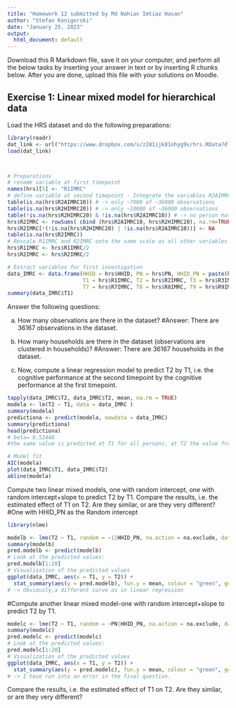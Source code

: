 ---
title: "Homework 12 submitted by Md Nahian Imtiaz Hasan"
author: "Stefan Konigorski"
date: "January 25, 2023"
output:
  html_document: default
---

Download this R Markdown file, save it on your computer, and perform all the below tasks by inserting your answer in text or by inserting R chunks below. After you are done, upload this file with your solutions on Moodle.

## Exercise 1: Linear mixed model for hierarchical data

Load the HRS dataset and do the following preparations:

```{r}
library(readr)
dat_link <- url("https://www.dropbox.com/s/z281ijk81ohyg9v/hrs.RData?dl=1")
load(dat_link)



# Preparations
# rename variable at first timepoint
names(hrs)[5] <- "R1IMRC"
# define variable at second timepoint - Integrate the variables R2AIMRC10 and R2HIMRC20, which both capture different subgroups of the sample at the second timepoint.
table(is.na(hrs$R2AIMRC10)) # -> only ~7000 of ~36000 observations
table(is.na(hrs$R2HIMRC20)) # -> only ~10000 of ~36000 observations
table(!is.na(hrs$R2HIMRC20) & !is.na(hrs$R2AIMRC10)) # -> no person has a value at both variables, i.e. the variables complement each other
hrs$R2IMRC <- rowSums( cbind (hrs$R2AIMRC10, hrs$R2HIMRC20), na.rm=TRUE)
hrs$R2IMRC[!(!is.na(hrs$R2HIMRC20) | !is.na(hrs$R2AIMRC10))] <- NA
table(is.na(hrs$R2IMRC))
# Rescale R1IMRC and R2IMRC onto the same scale as all other variables (measures 3-12 were on a scale of 1-10, measures 1-2 on the scale 1-20)
hrs$R1IMRC <- hrs$R1IMRC/2
hrs$R2IMRC <- hrs$R2IMRC/2

# Extract variables for first investigation
data_IMRC <- data.frame(HHID = hrs$HHID, PN = hrs$PN, HHID_PN = paste(hrs$HHID, hrs$PN, sep = "_"),
                        T1 = hrs$R1IMRC, T2 = hrs$R2IMRC, T3 = hrs$R3IMRC, T4 = hrs$R4IMRC, T5 = hrs$R5IMRC, T6 = hrs$R6IMRC,
                        T7 = hrs$R7IMRC, T8 = hrs$R8IMRC, T9 = hrs$R9IMRC, T10 = hrs$R10IMRC, T11 = hrs$R11IMRC, T12 = hrs$R12IMRC)
summary(data_IMRC$T1)
```

Answer the following questions: 

a) How many observations are there in the dataset?
#Answer: There are 36167 observations in the dataset. 

b) How many households are there in the dataset (observations are clustered in households)?
#Answer: There are 36167 households in the dataset. 
c) Now, compute a linear regression model to predict T2 by T1, i.e. the cognitive performance at the second timepoint by the cognitive performance at the first timepoint.
```{r}
tapply(data_IMRC$T2, data_IMRC$T2, mean, na.rm = TRUE)
modela <- lm(T2 ~ T1, data = data_IMRC )
summary(modela)
predictiona <- predict(modela, newdata = data_IMRC)
summary(predictiona)
head(predictiona)
# beta= 0.53446
#the same value is predicted at T1 for all persons, at T2 the value from T1 + 0.53446 is predicted for all persons.

# Model fit
AIC(modela)
plot(data_IMRC$T1, data_IMRC$T2)
abline(modela)
```
Compute two linear mixed models, one with random intercept, one with random intercept+slope to predict T2 by T1. Compare the results, i.e. the estimated effect of T1 on T2. Are they similar, or are they very different?
#One with HHID_PN as the Random intercept
```{r}

library(nlme)

modelb <- lme(T2 ~ T1, random = ~1|HHID_PN, na.action = na.exclude, data = data_IMRC)
summary(modelb)
pred.modelb <- predict(modelb)
# Look at the predicted values:
pred.modelb[1:20]
# Visualization of the predicted values
ggplot(data_IMRC, aes(x = T1, y = T2)) + 
  stat_summary(aes(y = pred.modelb), fun.y = mean, colour = "green", geom = "line")
# -> Obviously,a different curve as in linear regression

```
#Compute another linear mixed model-one with random intercept+slope to predict T2 by T1.
```{r}

modelc <- lme(T2 ~ T1, random = ~PN|HHID_PN, na.action = na.exclude, data = data_IMRC)
summary(modelc)
pred.modelc <- predict(modelc)
# Look at the predicted values:
pred.modelc[1:20]
# Visualization of the predicted values
ggplot(data_IMRC, aes(x = T1, y = T2)) + 
  stat_summary(aes(y = pred.modelc), fun.y = mean, colour = "green", geom = "line")
# -> I have run into an error in the final question.

```
Compare the results, i.e. the estimated effect of T1 on T2. Are they similar, or are they very different?